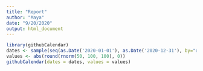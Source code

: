 ```yaml
---
title: "Report"
author: "Maya"
date: "9/20/2020"
output: html_document
---
```


```r
library(githubCalendar)
dates <- sample(seq(as.Date('2020-01-01'), as.Date('2020-12-31'), by="day"), 50)
values <- abs(round(rnorm(50, 100, 100), 0))
githubCalendar(dates = dates, values = values)
```

